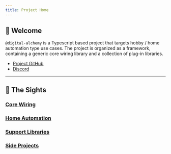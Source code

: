 ```yaml
---
title: Project Home
---
```


## 👋 Welcome

`@digital-alchemy` is a Typescript based project that targets hobby / home automation type use cases.
The project is organized as a framework, containing a generic core wiring library and a collection of plug-in libraries.

- [Project GitHub](https://github.com/Digital-Alchemy-TS)
- [Discord](https://discord.gg/JkZ35Gv97Y)

---

## 🔮 The Sights

### [Core Wiring](/docs/core/)



### [Home Automation](/docs/home-automation/)

### [Support Libraries](/docs/support/)

### [Side Projects](/docs/side-projects/)
